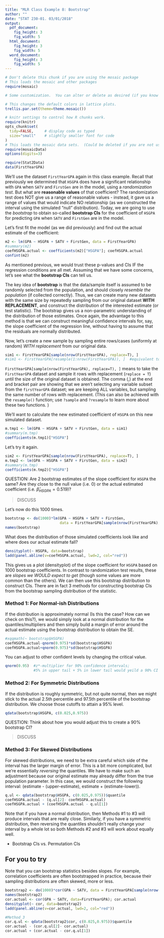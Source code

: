 ```yaml
---
title: "MLR Class Example 8: Bootstrap"
author: ""
date: "STAT 230-01. 03/01/2018"
output:
  pdf_document:
    fig_height: 3
    fig_width: 5
  html_document:
    fig_height: 3
    fig_width: 5
  word_document:
    fig_height: 3
    fig_width: 5
---
```



```r
# Don't delete this chunk if you are using the mosaic package
# This loads the mosaic and other packages
require(mosaic)
```

```r
# Some customization.  You can alter or delete as desired (if you know what you are doing).

# This changes the default colors in lattice plots.
trellis.par.set(theme=theme.mosaic())  

# knitr settings to control how R chunks work.
require(knitr)
opts_chunk$set(
  tidy=FALSE,     # display code as typed
  size="small"    # slightly smaller font for code
)
# This loads the mosaic data sets.  (Could be deleted if you are not using them.)
require(mosaicData)      
options(digits=3)
```


```r
require(Stat2Data)
data(FirstYearGPA)
```


We'll use the dataset `FirstYearGPA` again in this class example. Recall that previously we determined that `HSGPA` does have a significant relationship with `GPA` when `SATV` and
`FirstGen` are in the model, using a *randomization test*. But what are **reasonable values** of that coefficient? The randomization test does NOT give us a range of reasonable values - instead, it gave us a range of values that would indicate NO relationship (as we constructed the interval using the simulated "null" distribution). Today, we are going to use the *bootstrap* to obtain so-called **bootstrap CIs** for the coefficient of `HSGPA` for predicting `GPA` when `SATV` and `FirstGen` are in the model.

Let's first fit the model (as we did previously) and find out the actual estimate of the coefficient:   

```r
m2 <- lm(GPA ~ HSGPA + SATV + FirstGen, data = FirstYearGPA)
#summary(m2)
coefHSGPA.actual <- coefficients(m2)["HSGPA"]; coefHSGPA.actual
confint(m2)
```

As mentioned previous, we would trust these p-values and CIs IF the regression conditions are all met. Assuming that we have some concerns, let’s see what the **bootstrap CIs** can tell us. 

The key idea of **bootstrap** is that the data/sample itself is assumed to be randomly selected from the population, and should closely *resemble the population* (if collected correctly). Thus, we can create many new datasets with the same size by repeatedly sampling from our original dataset **WITH REPLACEMENT**, and construct the distribution of the interested estimate (or test statistic). The bootstrap gives us a non-parametric understanding of the distribution of those estimates. Once again, the advantage to this method is that we can construct meaningful confidence intervals for, say, the slope coefficient of the regression line, without having to assume that the residuals are normally distributed.   

Now, let's create a new sample by sampling entire rows/cases (uniformly at random) _WITH replacement_ from our original data.  

```r
sim1 <- FirstYearGPA[sample(nrow(FirstYearGPA), replace=T), ]
#sim1 <- FirstYearGPA[resample(1:nrow(FirstYearGPA)), ]  #equivalent to above
```

`FirstYearGPA[sample(nrow(FirstYearGPA), replace=T), ]` means to take the `FirstYearGPA` dataset and sample it rows with replacement (`replace = T`) until the size of the original dataset is obtained. The comma (,) at the end and bracket pair are showing that we aren't selecting any variable subset from the `firstYearGPA` dataset; we are keeping ALL variables, but sampling the same number of rows with replacement. (This can also be achieved with the `resample()` function; use `?sample` and `?resample` to learn more about these two functions. )   

We'll want to calculate the new estimated coefficient of `HSGPA` on this new simulated dataset.

```r
m.tmp1 <- lm(GPA ~ HSGPA + SATV + FirstGen, data = sim1)
#summary(m.tmp)
coefficients(m.tmp1)["HSGPA"]
```

Let's try it again. 

```r
sim2 <- FirstYearGPA[sample(nrow(FirstYearGPA), replace=T), ]
m.tmp2 <- lm(GPA ~ HSGPA + SATV + FirstGen, data = sim2)
#summary(m.tmp)
coefficients(m.tmp2)["HSGPA"]
```

QUESTION: Are 2 bootstrap estimates of the slope coefficient for `HSGPA` the same? Are they close to the null value (i.e. 0) or the actual estimated coefficient (i.e. $\widehat{\beta}_{HSGPA} = 0.519$)?

> DISCUSS

\vspace{1cm}

Let's now do this 1000 times.

```r
bootstrap <- do(1000)*lm(GPA ~ HSGPA + SATV + FirstGen, 
                         data = FirstYearGPA[sample(nrow(FirstYearGPA), replace=T), ])
names(bootstrap)
```

What does the distribution of those simulated coefficients look like and where does our actual estimate fall?

```r
densityplot(~ HSGPA, data=bootstrap)
ladd(panel.abline(v=coefHSGPA.actual, lwd=2, col="red"))
```


This gives us a plot (densityplot) of the slope coefficient for `HSGPA` based on 1000 bootstrap coefficients. In contrast to randomization test results, these are *slopes we WOULD expect to get* (though some values are more common than the others). We can then use this bootstrap distribution to construct CIs. There are in fact 3 methods for constructing bootstrap CIs from the bootstrap sampling distribution of the statistic.    


### Method 1: For Normal-ish Distributions

If the distribution is approximately normal (Is this the case? How can we check on this?), we would simply look at a normal distribution for the quantiles/multipliers and then simply build a margin of error around the actual estimate using the bootstrap distribution to obtain the SE.

```r
#xqqmath(~ bootstrap$HSGPA)
coefHSGPA.actual-qnorm(0.975)*sd(bootstrap$HSGPA)
coefHSGPA.actual+qnorm(0.975)*sd(bootstrap$HSGPA)
```

You can adjust to other confident levels by changing the critical value. 

```r
qnorm(0.95)  #z*-multiplier for 90% confidence intervals; 
             #5% in upper tail + 5% in lower tail would yeild a 90% CI
```


### Method 2: For Symmetric Distributions

If the distribution is roughly symmetric, but not quite normal, then we might stick to the actual 2.5th percentile and 97.5th percentile of the bootstrap distribution. We choose those cutoffs to attain a 95% level.

```r
qdata(bootstrap$HSGPA, c(0.025,0.975))
```

QUESTION: Think about how you would adjust this to create a 90% bootstrap CI? 

> DISCUSS 



### Method 3: For Skewed Distributions

For skewed distributions, we need to be extra careful which side of the interval has the larger margin of error. This is a bit more complicated, but we're essentially *reversing* the quantiles. We have to make such an adjustment because our original estimate may already differ from the true population parameter. In this case, we would construct the following interval: (estimate - (upper-estimate), estimate + (estimate-lower)).

```r
q.ul <- qdata(bootstrap$HSGPA, c(0.025,0.975))$quantile
coefHSGPA.actual - (q.ul[2]- coefHSGPA.actual)
coefHSGPA.actual + (coefHSGPA.actual - q.ul[1])
```

Note that if you have a normal distribution, then Methods #1 to #3 will produce intervals that are really close. Similarly, if you have a symmetric distribution, then reversing the quantiles shouldn't really change your interval by a whole lot so both Methods #2 and #3 will work about equally well.  

\vspace{.5cm}

* Bootstrap CIs vs. Permutation CIs 

\vspace{3cm}


## For you to try

Note that you can bootstrap statistics besides slopes. For example, correlation coefficients are often bootstrapped in practice, because their sampling distributions are often skewed, more or less.    

```r
bootstrap2 <- do(1000)*cor(GPA ~ SATV, data = FirstYearGPA[sample(nrow(FirstYearGPA), replace=T), ])
names(bootstrap2)
cor.actual <- cor(GPA ~ SATV, data=FirstYearGPA); cor.actual
densityplot(~ cor, data=bootstrap2)
ladd(panel.abline(v=cor.actual, lwd=2, col="red"))
```

```r
#Method 3
cor.q.ul <- qdata(bootstrap2$cor, c(0.025,0.975))$quantile
cor.actual - (cor.q.ul[2]- cor.actual)
cor.actual + (cor.actual - cor.q.ul[1])
```



